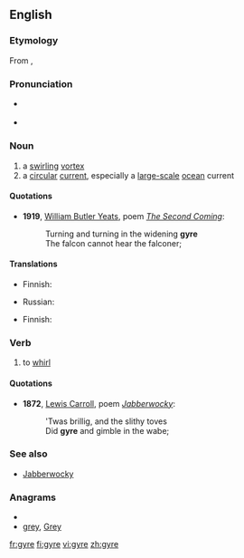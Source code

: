 ==English==

===Etymology===
From {{etyl|la}} {{term|gyrus#Latin|gyrus|lang=la}}, {{etyl|grc}} {{term|sc=polytonic|γύρος||tr=gyros|circle, ring, turning}}

===Pronunciation===
* {{a|UK}} {{IPA|/dʒaɪ.ə/}}
* {{a|US}} {{enPR|jīər}} {{IPA|/dʒaɪ.ɚ/}}

===Noun===
{{wikipedia}}
{{en-noun}}

# a [[swirling]] [[vortex]]
# a [[circular]] [[current]], especially a [[large-scale]] [[ocean]] current

====Quotations====
* '''1919''', [[w:William Butler Yeats|William Butler Yeats]], poem [[s:The Second Coming|''The Second Coming'']]:
*: Turning and turning in the widening '''gyre'''<br>The falcon cannot hear the falconer;

====Translations====
{{trans-top|a swirling vortex}}
* Finnish: {{t-|fi|pyörre}}
{{trans-mid}}
* Russian: {{t+|ru|вихрь|m}}
{{trans-bottom}}

{{trans-top|a circular current, especially a large-scale ocean current}}
* Finnish: {{t-|fi|pyörre}}
{{trans-mid}}
{{trans-bottom}}

===Verb===
{{en-verb|gyr|ing}}

# {{intransitive}} to [[whirl]]

====Quotations====
* '''1872''', [[w:Lewis Carroll|Lewis Carroll]], poem [[s:Jabberwocky|''Jabberwocky'']]:
*: 'Twas brillig, and the slithy toves<br>Did '''gyre''' and gimble in the wabe;

===See also===
*[[Jabberwocky]]

===Anagrams===
* {{alphagram|egry}}
* [[grey#English|grey]], [[Grey#English|Grey]]

[[fr:gyre]]
[[fi:gyre]]
[[vi:gyre]]
[[zh:gyre]]